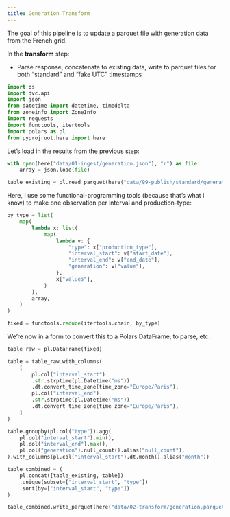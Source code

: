 ```yaml
---
title: Generation Transform
---
```


The goal of this pipeline is to update a parquet file with generation data from the French grid.

In the **transform** step:

- Parse response, concatenate to existing data, write to parquet files for both "standard" and "fake UTC" timestamps

```python
import os
import dvc.api
import json
from datetime import datetime, timedelta
from zoneinfo import ZoneInfo
import requests
import functools, itertools
import polars as pl
from pyprojroot.here import here

```

Let's load in the results from the previous step:

```python
with open(here("data/01-ingest/generation.json"), "r") as file:
    array = json.load(file)

table_existing = pl.read_parquet(here("data/99-publish/standard/generation.parquet"))
```

Here, I use some functional-programming tools (because that's what I know) to make one observation per interval and production-type:

```python
by_type = list(
    map(
        lambda x: list(
            map(
                lambda v: {
                    "type": x["production_type"],
                    "interval_start": v["start_date"],
                    "interval_end": v["end_date"],
                    "generation": v["value"],
                },
                x["values"],
            )
        ),
        array,
    )
)

fixed = functools.reduce(itertools.chain, by_type)
```

We're now in a form to convert this to a Polars DataFrame, to parse, etc.

```python
table_raw = pl.DataFrame(fixed)
```

```python
table = table_raw.with_columns(
    [
        pl.col("interval_start")
        .str.strptime(pl.Datetime("ms"))
        .dt.convert_time_zone(time_zone="Europe/Paris"),
        pl.col("interval_end")
        .str.strptime(pl.Datetime("ms"))
        .dt.convert_time_zone(time_zone="Europe/Paris"),
    ]
)
```

```python
table.groupby(pl.col("type")).agg(
    pl.col("interval_start").min(),
    pl.col("interval_end").max(),
    pl.col("generation").null_count().alias("null_count"),
).with_columns(pl.col("interval_start").dt.month().alias("month"))
```

```python
table_combined = (
    pl.concat([table_existing, table])
    .unique(subset=["interval_start", "type"])
    .sort(by=["interval_start", "type"])
)
```


```python
table_combined.write_parquet(here("data/02-transform/generation.parquet"))
```




